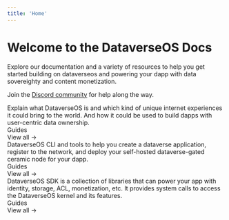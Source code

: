 ```yaml
---
title: 'Home'
---
```



# Welcome to the DataverseOS Docs

Explore our documentation and a variety of resources to help you get started building on dataverseos and
powering your dapp with data sovereighty and content monetization.

Join the [Discord
community](https://discord.gg/BnCek4e6ny) for help along the way.

<div className="mt-8">
  <Tabs
    items={[
      '👋 Introduction',
      '🛠️ CLI & Tools',
      '🧑‍💻 SDK',
      '❓ Why DataverseOS',
      '🏗️ How it works',
      '🫶 Support',
    ]}
  >
    <Tab>
      <div className="mb-8">
        Explain what DataverseOS is and which kind of unique internet
        experiences it could bring to the world. And how it could be used to
        build dapps with user-centric data ownership.
      </div>
      <div className="mb-4 text-xl font-bold">Guides</div>
      <Cards num={3}>
        <Card
          title="Overview"
          description="A new kind of identity computer to visualize data files over dApps"
          icon="🏆"
          href="/introduction/"
        />
        <Card
          title="Data Wallet"
          description="World's distributed solution for safely hold user's Sign-in-with-ethereum signatures"
          icon="💰"
          href="/introduction/data-wallet"
        />
        <Card
          title="Identity Computer"
          description="Your pesonal computer in the cloud, powered by web3.0 techs, controlled by your identity."
          icon="💻"
          href="/introduction/identity-computer"
        />
        <Card
          title="Ecosystem built with DataverseOS SDK"
          description="A list of dapps built with DataverseOS SDK"
          icon="📼"
          href="/introduction/ecosystem"
        />
      </Cards>
      <div className="text-right mt-4">
        <Link href="/introduction">View all →</Link>
      </div>
    </Tab>
    <Tab>
      <div className="mb-8">
        DataverseOS CLI and tools to help you create a dataverse application,
        register to the network, and deploy your self-hosted dataverse-gated
        ceramic node for your dapp.
      </div>
      <div className="mb-4 text-xl font-bold">Guides</div>
      <Cards num={3}>
        <Card
          title="create-dataverse-app"
          description="A CLI tool to help you create a dataverse application."
          icon="🧩"
          href="/cli-and-tools/create-dataverse-app"
        />
        <Card
          title="dapp-backend"
          description="Learn how to run your own dataverse-gated ceramic node."
          icon="💾"
          href="/cli-and-tools/dapp-backend"
        />
      </Cards>
      <div className="text-right mt-4">
        <Link href="/cli-and-tools">View all →</Link>
      </div>
    </Tab>
    <Tab>
      <div className="mb-8">
        DataverseOS SDK is a collection of libraries that can power your app
        with identity, storage, ACL, monetization, etc. It provides system calls
        to access the DataverseOS kernel and its features.
      </div>
      <div className="mb-4 text-xl font-bold">Guides</div>
      <Cards num={3}>
        <Card
          title="Quickstart"
          description="Moving LPT from the Ethereum mainnet to Arbitrum and vice versa."
          icon="🚀"
          href="/sdk/quickstart"
        />
        <Card
          title="Code examples"
          description="Migrate stake from Ethereum Mainnet to Arbitrum."
          icon="📝"
          href="/sdk/code-examples"
        />
        <Card
          title="APIs"
          description="Migrate stake from Ethereum Mainnet to Arbitrum."
          icon="📚"
          href="/sdk/apis"
        />
      </Cards>
      <div className="text-right mt-4">
        <Link href="/guides/delegating">View all →</Link>
      </div>
    </Tab>
  </Tabs>
</div>
